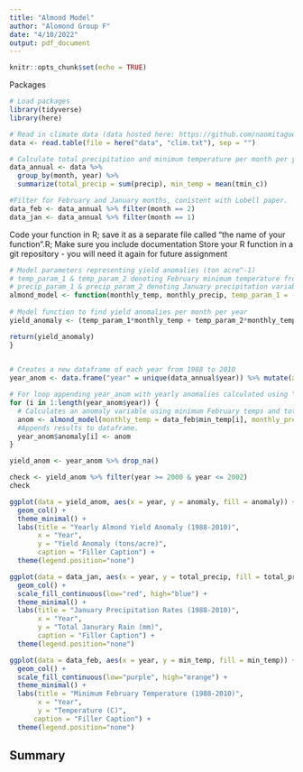 ---
title: "Almond Model"
author: "Alomond Group F"
date: "4/10/2022"
output: pdf_document
---

```{r setup, include=FALSE}
knitr::opts_chunk$set(echo = TRUE)
```

Packages
```{r}
# Load packages
library(tidyverse)
library(here)
```


```{r}
# Read in climate data (data hosted here: https://github.com/naomitague/ESM232_Examples/tree/main/Data)
data <- read.table(file = here("data", "clim.txt"), sep = "")

# Calculate total precipitation and minimum temperature per month per year (1988 to 2010)
data_annual <- data %>%
  group_by(month, year) %>% 
  summarize(total_precip = sum(precip), min_temp = mean(tmin_c))

#Filter for February and January months, conistent with Lobell paper. 
data_feb <- data_annual %>% filter(month == 2)
data_jan <- data_annual %>% filter(month == 1)
```

Code your function in R; save it as a separate file called “the name of your function”.R; Make sure you include documentation Store your R function in a git repository - you will need it again for future assignment
```{r}
# Model parameters representing yield anomalies (ton acre^-1)
# temp_param_1 & temp_param_2 denoting February minimum temperature from the year prior to harvest
# precip_param_1 & precip_param_2 denoting January precipitation variables
almond_model <- function(monthly_temp, monthly_precip, temp_param_1 = -0.015, temp_param_2 = -0.0046, precip_param_1 = -0.07, precip_param_2 = 0.0043, constant = 0.28) {
  
# Model function to find yield anomalies per month per year 
yield_anomaly <- (temp_param_1*monthly_temp + temp_param_2*monthly_temp^2 + precip_param_1*monthly_precip + precip_param_2*monthly_precip^2 + constant)

return(yield_anomaly)
}
  
```

```{r}
# Creates a new dataframe of each year from 1988 to 2010
year_anom <- data.frame("year" = unique(data_annual$year)) %>% mutate(anomaly = NA)

# For loop appending year_anom with yearly anomalies calculated using "yield anomaly" function
for (i in 1:length(year_anom$year)) {
  # Calculates an anomaly variable using minimum February temps and total January precipitation rates per year. 
  anom <- almond_model(monthly_temp = data_feb$min_temp[i], monthly_precip = data_jan$total_precip[i])
  #Appends results to dataframe. 
  year_anom$anomaly[i] <- anom
}

yield_anom <- year_anom %>% drop_na()
```

```{r}
check <- yield_anom %>% filter(year >= 2000 & year <= 2002)
check
```


```{r}
ggplot(data = yield_anom, aes(x = year, y = anomaly, fill = anomaly)) +
  geom_col() + 
  theme_minimal() +
  labs(title = "Yearly Almond Yield Anomaly (1988-2010)", 
       x = "Year", 
       y = "Yield Anomaly (tons/acre)", 
       caption = "Filler Caption") +
  theme(legend.position="none")
```
```{r}
ggplot(data = data_jan, aes(x = year, y = total_precip, fill = total_precip)) +
  geom_col() +
  scale_fill_continuous(low="red", high="blue") +
  theme_minimal() +
  labs(title = "January Precipitation Rates (1988-2010)",
       x = "Year", 
       y = "Total Janurary Rain (mm)",
       caption = "Filler Caption") +
  theme(legend.position="none")
```

```{r}
ggplot(data = data_feb, aes(x = year, y = min_temp, fill = min_temp)) +
  geom_col() +
  scale_fill_continuous(low="purple", high="orange") +
  theme_minimal() +
  labs(title = "Minimum February Temperature (1988-2010)",
       x = "Year", 
       y = "Temperature (C)", 
      caption = "Filler Caption") +
  theme(legend.position="none")
```

## Summary 

